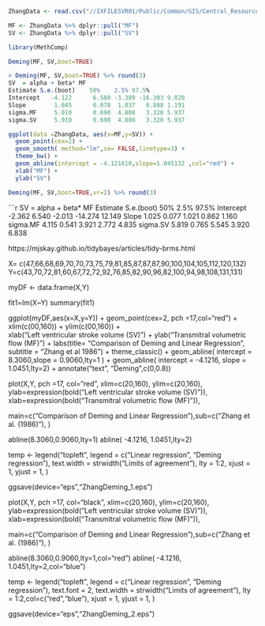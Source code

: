 
```r
ZhangData <- read.csv("//IXFILESVR01/Public/Common/GIS/Central_Resource/KOB_data_warehouse/08_TreeHeightModels/ZhangData.csv")

MF <- ZhangData %>% dplyr::pull("MF")
SV <- ZhangData %>% dplyr::pull("SV")
```



```r
library(MethComp)

Deming(MF, SV,boot=TRUE)
```



```r
> Deming(MF, SV,boot=TRUE) %>% round(3)
SV  = alpha + beta* MF 
Estimate S.e.(boot)    50%    2.5% 97.5%
Intercept   -4.122      6.508 -3.389 -16.303 9.020
Slope        1.045      0.078  1.037   0.888 1.191
sigma.MF     5.010      0.690  4.808   3.320 5.937
sigma.SV     5.010      0.690  4.808   3.320 5.937
```



```r
ggplot(data =ZhangData, aes(x=MF,y=SV)) + 
  geom_point(cex=2) + 
  geom_smooth( method="lm",se= FALSE,linetype=3) + 
  theme_bw() + 
  geom_abline(intercept = -4.121610,slope=1.045132 ,col="red") + 
  xlab("MF") + 
  ylab("SV")
```



```r
Deming(MF, SV,boot=TRUE,vr=2) %>% round(3)
```



```r
SV  = alpha + beta* MF 
Estimate S.e.(boot)    50%    2.5%  97.5%
Intercept   -2.362      6.540 -2.013 -14.274 12.149
Slope        1.025      0.077  1.021   0.862  1.160
sigma.MF     4.115      0.541  3.921   2.772  4.835
sigma.SV     5.819      0.765  5.545   3.920  6.838

https://mjskay.github.io/tidybayes/articles/tidy-brms.html


X= c(47,66,68,69,70,70,73,75,79,81,85,87,87,87,90,100,104,105,112,120,132)	
Y=c(43,70,72,81,60,67,72,72,92,76,85,82,90,96,82,100,94,98,108,131,131)	

myDF <- data.frame(X,Y)

fit1=lm(X~Y)
summary(fit1)

ggplot(myDF,aes(x=X,y=Y)) + geom_point(cex=2, pch =17,col="red") + 
 xlim(c(00,160)) + 
 ylim(c(00,160)) +  
 xlab("Left ventricular stroke volume (SV)") + 
 ylab("Transmitral volumetric flow (MF)") + 
 labs(title= "Comparison of Deming and Linear Regression",
      subtitle = "Zhang et al 1986")  + 
 theme_classic() + 
 geom_abline( intercept = 8.3060,slope = 0.9060,lty=1 ) + 
 geom_abline( intercept = -4.1216, slope = 1.0451,lty=2) + 
 annotate("text", "Deming",c(0,0.8))

###################

plot(X,Y, 
pch =17, 
col="red",
xlim=c(20,160),
ylim=c(20,160), ylab=expression(bold("Left ventricular stroke volume (SV) ")),
xlab=expression(bold("Transmitral volumetric flow (MF) ")),

main=c("Comparison of Deming and Linear Regression"),sub=c("Zhang et al. (1986)"),
)

abline(8.3060,0.9060,lty=1)
abline( -4.1216, 1.0451,lty=2)

temp <- legend("topleft", legend = c("Linear regression ", "Deming regression"),
               text.width = strwidth("Limits of agreement"),
               lty = 1:2, xjust = 1, yjust = 1,
              )

ggsave(device="eps","ZhangDeming_1.eps")

###################

plot(X,Y, 
pch =17, 
col="black",
xlim=c(20,160),
ylim=c(20,160), ylab=expression(bold("Left ventricular stroke volume (SV) ")),
xlab=expression(bold("Transmitral volumetric flow (MF) ")),

main=c("Comparison of Deming and Linear Regression"),sub=c("Zhang et al. (1986)"),
)

abline(8.3060,0.9060,lty=1,col="red")
abline( -4.1216, 1.0451,lty=2,col="blue")

temp <- legend("topleft", legend = c("Linear regression ", "Deming regression"), text.font = 2,
               text.width = strwidth("Limits of agreement  "),
               lty = 1:2,col=c("red","blue"), xjust = 1, yjust = 1,
              )

ggsave(device="eps","ZhangDeming_2.eps")
